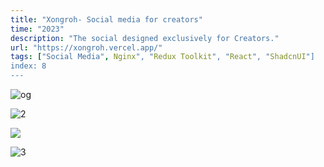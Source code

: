 ```yaml
---
title: "Xongroh- Social media for creators"
time: "2023"
description: "The social designed exclusively for Creators."
url: "https://xongroh.vercel.app/"
tags: ["Social Media", Nginx", "Redux Toolkit", "React", "ShadcnUI"]
index: 8
---
```


<Image
  src="/projects/xongroh/image.png"
  alt="og"
  width={2267}
  height={1280}
  caption="The onboarding screen with dynamic background."
/>

<Image
  src="/projects/xongroh/feed.png"
  alt="2"
  width={3062}
  height={2042}
  caption="Feed"
/>

<Image
  width={600}
  height={400}
  src="/projects/xongroh/mobile.jpg"
  caption="Mobile resolution"
/>

<Image
  src="/projects/xongroh/dash.png"
  alt="3"
  width={4000}
  height={4000}
  caption="The app transforms responsively to fit the screen. Sidebars for navigation and meta data are then shown."
/>